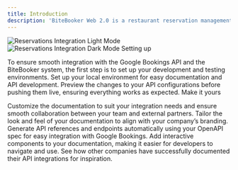 ```yaml
---
title: Introduction
description: 'BiteBooker Web 2.0 is a restaurant reservation management system that allows users to create and manage reservations through the web interface. It integrates with backend services, handles real-time updates, and synchronizes with third-party platforms like Google Bookings'
---
```


<img className="block dark:hidden" src="/images/logo.png" alt="Reservations Integration Light Mode" /> <img className="hidden dark:block" src="/images/hero-dark.svg" alt="Reservations Integration Dark Mode" />
Setting up

To ensure smooth integration with the Google Bookings API and the BiteBooker system, the first step is to set up your development and testing environments.
<CardGroup cols={2}> <Card title="Edit Your Docs" icon="pen-to-square" href="https://mintlify.com/docs/quickstart" > Set up your local environment for easy documentation and API development. </Card> <Card title="Preview Changes" icon="image" href="https://mintlify.com/docs/development" > Preview the changes to your API configurations before pushing them live, ensuring everything works as expected. </Card> </CardGroup>
Make it yours

Customize the documentation to suit your integration needs and ensure smooth collaboration between your team and external partners.
<CardGroup cols={2}> <Card title="Customize Style" icon="palette" href="https://mintlify.com/docs/settings/global" > Tailor the look and feel of your documentation to align with your company’s branding. </Card> <Card title="Reference APIs" icon="code" href="https://mintlify.com/docs/api-playground/openapi" > Generate API references and endpoints automatically using your OpenAPI spec for easy integration with Google Bookings. </Card> <Card title="Add Components" icon="screwdriver-wrench" href="https://mintlify.com/docs/components/accordion" > Add interactive components to your documentation, making it easier for developers to navigate and use. </Card> <Card title="Get Inspiration" icon="stars" href="https://mintlify.com/customers" > See how other companies have successfully documented their API integrations for inspiration. </Card> </CardGroup>
